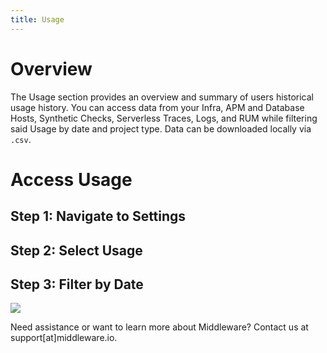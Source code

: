 ```yaml
---
title: Usage
---
```


# Overview

The Usage section provides an overview and summary of users historical usage history. You can access data from your Infra, APM and Database Hosts, Synthetic Checks, Serverless Traces, Logs, and RUM while filtering said Usage by date and project type. Data can be downloaded locally via `.csv`.

# Access Usage

## Step 1: Navigate to Settings

## Step 2: Select Usage

## Step 3: Filter by Date

![](https://lh4.googleusercontent.com/J4Ojc4FGm40kqSmdTmvS3orwPVbvScPRmjSgzArKXv6kwdwI-WYrWBHW3h21BGduRzCOUR-TT0MvkRana0fCUl52c9raIvgPx5-qxgE3BjnZJETpORYj-YwO0Em4dth_Pgv8wnU92OrjjgnTGBj2EcM)

<Note> Need assistance or want to learn more about Middleware? Contact us at support[at]middleware.io. </Note>